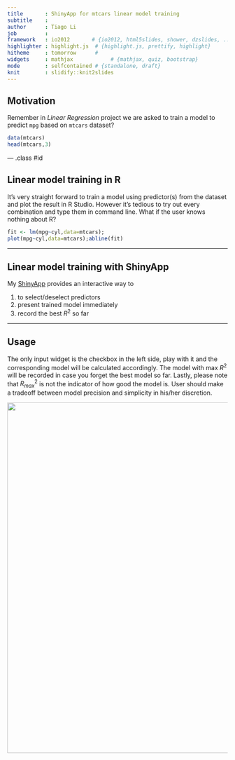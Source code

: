 ```yaml
---
title       : ShinyApp for mtcars linear model training
subtitle    : 
author      : Tiago Li
job         : 
framework   : io2012       # {io2012, html5slides, shower, dzslides, ...}
highlighter : highlight.js  # {highlight.js, prettify, highlight}
hitheme     : tomorrow      # 
widgets     : mathjax            # {mathjax, quiz, bootstrap}
mode        : selfcontained # {standalone, draft}
knit        : slidify::knit2slides
---
```


## Motivation

Remember in *Linear Regression* project we are asked to train a model to predict `mpg` based on `mtcars` dataset? 

```r
data(mtcars)
head(mtcars,3)
```

--- .class #id 

## Linear model training in R

It's very straight forward to train a model using predictor(s) from the dataset and plot the result in R Studio. However it's tedious to try out every combination and type them in command line. What if the user knows nothing about R?

```r
fit <- lm(mpg~cyl,data=mtcars);
plot(mpg~cyl,data=mtcars);abline(fit)
```

--- 

## Linear model training with ShinyApp

My [ShinyApp](https://tiagolicanton.shinyapps.io/data_prod/) provides an interactive way to

1. to select/deselect predictors 
2. present trained model immediately
3. record the best $R^2$ so far

---

## Usage
The only input widget is the checkbox in the left side, play with it and the corresponding model will be calculated accordingly. The model with max $R^2$ will be recorded in case you forget the best model so far. Lastly, please note that $R^2_{max}$ is not the indicator of how good the model is. User should make a tradeoff between model precision and simplicity in his/her discretion. 

<img src="image/screenshot.png" style="width: 800px;"/>
